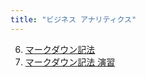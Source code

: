 ```yaml
---
title: "ビジネス アナリティクス"
---
```


6. [マークダウン記法][6]
7. [マークダウン記法 演習][7]

[6]: topic=06_markdown/topic=06_markdown.html
[7]: topic=07_markdown_exercise/topic=07_markdown_exercise.html
